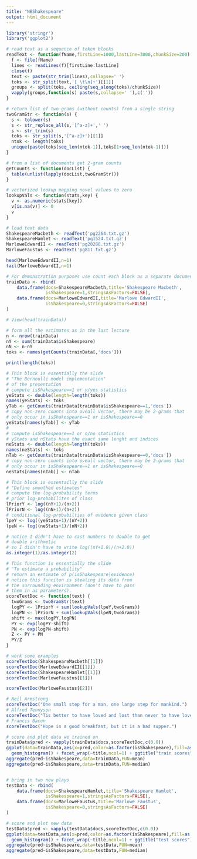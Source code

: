 ```yaml
---
title: "NBShakespeare"
output: html_document
---
```



```r
library('stringr')
library('ggplot2')
```

```r
# read text as a sequence of token blocks
readText <- function(fName,firstLine=1000,lastLine=3000,chunkSize=200) {
  f <- file(fName)
  lines <- readLines(f)[firstLine:lastLine]
  close(f)
  text <- paste(str_trim(lines),collapse=' ')
  toks <- str_split(text,'[ \t\n]+')[[1]]
  groups <- split(toks, ceiling(seq_along(toks)/chunkSize))
  vapply(groups,function(s) paste(s,collapse=' '),c(''))
}

# return list of two-grams (without counts) from a single string
twoGramStr <- function(s) {
  s <- tolower(s)
  s <- str_replace_all(s,'[^a-z]+',' ')
  s <- str_trim(s)
  toks <- str_split(s,'[^a-z]+')[[1]]
  ntok <- length(toks)
  unique(paste(toks[seq_len(ntok-1)],toks[1+seq_len(ntok-1)]))
}

# from a list of documents get 2-gram counts
getCounts <- function(docList) {
  table(unlist(lapply(docList,twoGramStr)))
}

# vectorized lookup mapping novel values to zero
lookupVals <- function(stats,key) {
  v <- as.numeric(stats[key])
  v[is.na(v)] <- 0
  v
}
```

```r
# load text data
ShakespeareMacbeth <- readText('pg2264.txt.gz')
ShakespeareHamlet <- readText('pg1524.txt.gz')
MarloweEdwardII <- readText('pg20288.txt.gz')
MarloweFaustus <- readText('pg811.txt.gz')

head(MarloweEdwardII,n=1)
tail(MarloweEdwardII,n=1)
```

```r
# For demonstration purposes use count each block as a separate document
trainData <- rbind(
    data.frame(docs=ShakespeareMacbeth,title='Shakespeare Macbeth',
               isShakespeare=1,stringsAsFactors=FALSE),
    data.frame(docs=MarloweEdwardII,title='Marlowe EdwardII',
               isShakespeare=0,stringsAsFactors=FALSE)
)

# View(head(trainData))

# form all the estimates as in the last lecture
n <- nrow(trainData)
nY <- sum(trainData$isShakespeare)
nN <- n-nY
toks <- names(getCounts(trainData[,'docs']))

print(length(toks))

# This block is essentially the slide
# "The Bernoulli model implementation"
# of the presentation
# compute isShakespeare==1 or y/yes statistics
yeStats <- double(length=length(toks))
names(yeStats) <- toks
yTab <- getCounts(trainData[trainData$isShakespeare==1,'docs'])
# copy non-zero counts into oveall vector, there may be 2-grams that
# only occur in isShakespeare==1 or isShakespeare==0
yeStats[names(yTab)] <- yTab
#
# compute isShakespeare==1 or n/no statistics
# yStats and nStats have the exact same lenght and indices
neStats <- double(length=length(toks))
names(neStats) <- toks
nTab <- getCounts(trainData[trainData$isShakespeare==0,'docs'])
# copy non-zero counts into oveall vector, there may be 2-grams that
# only occur in isShakespeare==1 or isShakespeare==0
neStats[names(nTab)] <- nTab

# This block is essentailly the slide
# "Define smoothed estimates"
# compute the log-probability terms
# prior log-probabilites of class
lPriorY <- log((nY+1)/(n+2))
lPriorN <- log((nN+1)/(n+2))
# conditional log-probabilties of evidence given class
lpeY <- log((yeStats+1)/(nY+2))
lpeN <- log((neStats+1)/(nN+2))

# notice I didn't have to cast numbers to double to get
# double arithmetic 
# so I didn't have to write log((nY+1.0)/(n+2.0))
as.integer(1)/as.integer(2)

# This function is essentially the slide
# "To estimate a probability"
# return an estimate of p(isShakespeare|evidence)
# notice this funciton is stealing its data from
# the surrounding environment (don't have to pass
# them in as parameters).
scoreTextDoc <- function(text) {
  twoGrams <- twoGramStr(text)
  logPY <- lPriorY + sum(lookupVals(lpeY,twoGrams))
  logPN <- lPriorN + sum(lookupVals(lpeN,twoGrams))
  shift <- max(logPY,logPN)
  PY <- exp(logPY-shift)
  PN <- exp(logPN-shift)
  Z <- PY + PN
  PY/Z
}

# work some examples
scoreTextDoc(ShakespeareMacbeth[[1]])
scoreTextDoc(MarloweEdwardII[[1]])
scoreTextDoc(ShakespeareHamlet[[1]])
scoreTextDoc(MarloweFaustus[[1]])

scoreTextDoc(MarloweFaustus[[2]])

# Neil Armstrong
scoreTextDoc("One small step for a man, one large step for mankind.")
# Alfred Tennyson
scoreTextDoc("Tis better to have loved and lost than never to have loved at all.")
# Francis Bacon
scoreTextDoc("Hope is a good breakfast, but it is a bad supper.")

# score and plot data we trained on
trainData$pred <- vapply(trainData$docs,scoreTextDoc,c(0.0))
ggplot(data=trainData,aes(x=pred,color=as.factor(isShakespeare),fill=as.factor(isShakespeare))) + 
  geom_histogram() + facet_wrap(~title,ncol=1) + ggtitle("train scores")
aggregate(pred~isShakespeare,data=trainData,FUN=mean)
aggregate(pred~isShakespeare,data=trainData,FUN=median)


# bring in two new plays
testData <- rbind(
    data.frame(docs=ShakespeareHamlet,title='Shakespeare Hamlet',
               isShakespeare=1,stringsAsFactors=FALSE),
    data.frame(docs=MarloweFaustus,title='Marlowe Faustus',
               isShakespeare=0,stringsAsFactors=FALSE)
)

# score and plot new data
testData$pred <- vapply(testData$docs,scoreTextDoc,c(0.0))
ggplot(data=testData,aes(x=pred,color=as.factor(isShakespeare),fill=as.factor(isShakespeare))) + 
  geom_histogram() + facet_wrap(~title,ncol=1) + ggtitle("test scores")
aggregate(pred~isShakespeare,data=testData,FUN=mean)
aggregate(pred~isShakespeare,data=testData,FUN=median)
```
